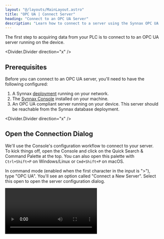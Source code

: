 ```yaml
---
layout: "@/layouts/MainLayout.astro"
title: "OPC UA | Connect Server"
heading: "Connect to an OPC UA Server"
description: "Learn how to connect to a server using the Synnax OPC UA driver."
---
```


The first step to acquiring data from your PLC is to connect to to an OPC UA
server running on the device. 

<Divider.Divider direction="x" />

## Prerequisites

Before you can connect to an OPC UA server, you'll need to have the following
configured:

1. A Synnax [deployment](/reference/cluster/quick-start) running on your
   network.
2. The [Synnax Console](/reference/console/get-started) installed on your
   machine.
3. An OPC UA compliant server running on your device. This server should be
reachable from the Synnax database deployment.

<Divider.Divider direction="x" />

## <StepText level="h2" step={1}>Open the Connection Dialog</StepText>

We'll use the Console's configuration workflow to connect to your server. To
kick things off, open the Console and click on the Quick Search & Command
Palette at the top. You can also open this palette with `Ctrl+Shift+P` on
Windows/Linux or `Cmd+Shift+P` on macOS.

In command mode (enabled when the first character in the input is ">"), type
"OPC UA". You'll see an option called "Connect a New Server". Select this open
to open the server configuration dialog.

<Video client:only="react" id="device-drivers/opcua/configure/open-connect" />

<Divider.Divider direction="x" />

## <StepText level="h2" step={2}>Configure the Connection</StepText>

The dialog will prompt you to enter the connection parameters to your server.
Here's a reference for each of the fields you'll need to fill:

<Table>
    <thead>
        <tr>
            <th>Field</th>
            <th>Description</th>
        </tr>
    </thead>
    <tbody>
        <tr>
            <td>Name</td>
            <td>A human-readable name for your server. We'll use this to identify and manage the server in the Console.</td>
        </tr>
        <tr>
            <td>Endpoint</td>
            <td>The endpoint URL for your server. This should be it's reachable address on the network, and typically begins with `opc.tcp://`.</td>
        </tr>
        <tr>
            <td>Username</td>
            <td>The username to use when connecting to the server. This is optional and can be left blank.</td>
        </tr>
        <tr>
            <td>Password</td>
            <td>The password to use when connecting to the server. This is optional and can be left blank.</td>
        </tr>
        <tr>
            <td>Security Mode</td>
            <td>
                The security mode to use when connecting to the server. This should match the security mode configured on the server:
                - **None**: No security is applied.
                - **Sign**: Messages are signed but not encrypted. Requires authentication but does not guarantee confidentiality.
                - **SignAndEncrypt**: Messages are signed and encrypted, ensuring authenticity and confidentiality.
            </td>
        </tr>
        <tr>
            <td>Security Policy</td>
            <td>
                The security policy to use when connecting to the server. This should match the security policy configured on the server:
                - **None**: No security is applied.
                - **Basic128Rsa15**: Basic 128-bit encryption using RSA-15.
                - **Basic256**: Basic 256-bit encryption.
                - **Basic256Sha256**: Basic 256-bit encryption with SHA-256.
                - **Aes128Sha256RsaOaep**: 128-bit AES encryption with SHA-256 and RSA OAEP.
                - **Aes256Sha256RsaPss**: 256-bit AES encryption with SHA-256 and RSA PSS.
            </td>
        </tr>
    </tbody>
</Table>

### <StepText level="h3" step={2.1}>Test the Connection</StepText>

Before moving on to the next step, make sure to use the "Test Connection" button
to verify that the Console can connect to the server. Here's a quick video to
show you how to do this:

<Video client:only="react" id="device-drivers/opcua/configure/connect-server" />

<Divider.Divider direction="x" />

After you've successfully connected the server, hit "Next" to continue to the
next step in the workflow. 

## <StepText level="h2" step={3}>Create Synnax Channels</StepText>

The next step in the workflow is to create the channels in the Synnax database
that correspond to the nodes on your server. Synnax will automatically scan your
server for nodes and present them as a list along with their data types, paths,
and browseable names.

### <StepText level="h3" step={3.1}>Identify Sampling Groups</StepText>

Channels in the configuration dialog are organized into **sampling groups**.
Each group has a special "Index" channel that is used to store the timestamps for
the samples recorded by each channel in the group. Indexes are identified by a
green <span style={{color: "var(--pluto-secondary-z)"}}>Index</span> badge
underneath their data type.

The important rule to remember is that **all channels in a group must be sampled
together**. For example, if you have a `temperature` and a `pressure` channel in
the same group, both channels must be samples at the same rate. It's not possible
to sample `temperature` at 1 kHz and `pressure` at 10 Hz in the same group.

It is possible, however, to disable sampling for a channel when configuring a
[task](/reference/device-drivers/opcua/read-task). For example, you could read
from the `temperature` channel without reading from the `pressure` channel. As
long as you don't write to two different channels with the same index at the
same time, Synnax is happy.

We've automatically placed all detected channels into a single group. To create
additional sampling groups, click the `+` button in the groups section of the
dialog. You can then drag and drop channels between groups to organize them as
needed.

By default, we place all of the channels into a single sample sampling group.
You can create additional groups by using the `+` button in the groups section
of the configuration dialog. Then, drag and drop channels between groups to
organize them as needed.

<Note variant="info">
When in doubt, separate channels into different groups.
Although it incurs a performance and storage overhead to store the timestamps
for each group, it provides a higher degree of flexibility in the future.
</Note>

<Video client:only="react" id="device-drivers/opcua/configure/sampling-groups" />

### <StepText level="h3" step={3.2}>Remove Undesired Channels</StepText>

If you have channels that you don't want to create in Synnax, simply select them
(using standard `Shift` and `Ctrl`/`Cmd` modifiers), right click, and select
"Remove". This will remove the channel from the list and prevent it from being
created in the database.

<Video client:only="react" id="device-drivers/opcua/configure/remove-channels"
/>

The namespace and the numeric identifier of the OPCUA node associated with the Synnax
channel is displayed below the name labeled as `NS` and `I` respectively. 

### <StepText level="h3" step={3.3}>Edit Channel Properties</StepText>

To edit the properties of a channel, simply select it and it's properties will
appear in the bottom panel. Feel free to adjust the name, data type, and
corresponding node as needed.

<Video client:only="react" id="device-drivers/opcua/configure/channel-props" />

<Note variant="warning"> Be careful when changing the data type of the channel.
Some data types will not have the sufficient precision to store the data from
your node. If you're ok with the loss of precision, Synnax will automatically
convert the data to the new type when it reads from the OPC UA server. </Note>



### <StepText level="h3" step={3.4}>Correctly Configure Indexes</StepText>

By default, we add a generically named `Time` index to each group (we recommend
renaming this to something more specific such as `my_opc_server_g1_time`). By
default, this index will have its timestamps generated by the Synnax driver
instead of reading them from the OPC UA server. This works for low-timing
precision applications.

For high data rates and precise applications, we recommend reading timing
information from the server, delete this channel, find the correct node you'd
like to read timestamps from, and toggle the switch in its properties to mark it
as an index.

Synnax stores timestamps as 64-bit precision integers in nanoseconds from the
unix epoch in UTC. We recommend using OPC UA's `DateTime` data type for
timestamps. We'll automatically convert these values to the correct format when
we read them from the server. It's also possible to use `Int64` or `UInt64` data
types, but you'll need to ensure that the server records the timestamps in the
correct format.

<Video client:only="react" id="device-drivers/opcua/configure/edit-index" />

<Divider.Divider direction="x" />

## Considerations for High Data Rates 

For most use cases, Synnax is configured to read data from your server in single
sample batches. Depending on the PLC, OPC UA Server, and network configuration,
this configuration works well for applications up to 250 Hz. 

For higher data rates, we recommend configuring your server to expose data in
arrays. Synnax can then read these arrays in as 'chunks', reading many samples
with a single request. We've successfully tested this configuration up to 10
kHz. Correctly setting up your PLC to record data in an array based
configuration is more complicated. Here's how to do it.

### <StepText level="h3" step={3.5}>Configure Channels for Array Nodes</StepText>

In your PLC software, configure your OPC UA server to expose arrays of samples
as nodes as opposed to single samples. We recommend the length of these arrays
to be a multiple between 20 and 30 times smaller than your desired sampling
rates. For example, if you want to sample at 1 kHz, we recommend setting the
array length to 33 samples (~1000/30). This means that Synnax will read 33
samples in a batch, streaming them at a rate of 33 Hz for visualization and
real-time analysis.

For array based sampling to work correctly, **all nodes in the sampling group
must be array nodes, and all nodes in the group must have the same length**.

### <StepText level="h3" step={3.6}>Timing Considerations</StepText>

When using array based sampling, we highly recommend reading the timestamps from
the OPC UA server. Synnax cannot determine the correct timestamps for each
sample in the array, and will interpolate based on the time of the request and
the data rate. 

We recommend setting up a node containing an array of `DateTime` values, and
marking that as your index for the sampling group. Here's an example
configuration for high sampling from two data channels and a timestamp channel:

<Image client:only="react"
id="device-drivers/opcua/configure/high-rate-example-config" />

<Divider.Divider direction="x" />

## <StepText level="h2" step={4}>Confirm</StepText>

After you've defined your sampling groups, hit "Next" to move to the
confirmation dialog. Once you're ready to proceed, hit "Configure" and Synnax
will create the channels in the database. Once that process completes, press
"Done" to close the dialog.

<Divider.Divider direction="x" />

## Next Steps

Now that you've connected to your server and created channels, it's time to set
up data acquisition tasks. We recommend starting with the [Read
Task](/reference/device-drivers/opcua/read-task) to read data from your server.
